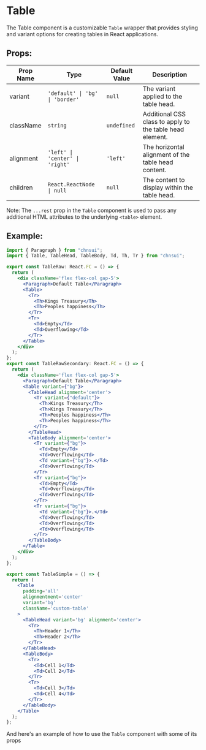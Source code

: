 # Table

The Table component is a customizable `Table` wrapper that provides styling and variant options for creating tables in React applications.

## Props:

| Prop Name | Type                            | Default Value | Description                                              |
| --------- | ------------------------------- | ------------- | -------------------------------------------------------- |
| variant   | `'default' \| 'bg' \| 'border'` | `null`        | The variant applied to the table head.                   |
| className | `string`                        | `undefined`   | Additional CSS class to apply to the table head element. |
| alignment | `'left' \| 'center' \| 'right'` | `'left'`      | The horizontal alignment of the table head content.      |
| children  | `React.ReactNode \| null`       | `null`        | The content to display within the table head.            |

Note: The `...rest` prop in the `Table` component is used to pass any additional HTML attributes to the underlying `<table>` element.

## Example:

```jsx
import { Paragraph } from "chnsui";
import { Table, TableHead, TableBody, Td, Th, Tr } from "chnsui";

export const TableRaw: React.FC = () => {
  return (
    <div className='flex flex-col gap-5'>
      <Paragraph>Default Table</Paragraph>
      <Table>
        <Tr>
          <Th>Kings Treasury</Th>
          <Th>Peoples happiness</Th>
        </Tr>
        <Tr>
          <Td>Empty</Td>
          <Td>Overflowing</Td>
        </Tr>
      </Table>
    </div>
  );
};
export const TableRawSecondary: React.FC = () => {
  return (
    <div className='flex flex-col gap-5'>
      <Paragraph>Default Table</Paragraph>
      <Table variant={"bg"}>
        <TableHead alignment='center'>
          <Tr variant={"default"}>
            <Th>Kings Treasury</Th>
            <Th>Kings Treasury</Th>
            <Th>Peoples happiness</Th>
            <Th>Peoples happiness</Th>
          </Tr>
        </TableHead>
        <TableBody alignment='center'>
          <Tr variant={"bg"}>
            <Td>Empty</Td>
            <Td>Overflowing</Td>
            <Td variant={"bg"}>.</Td>
            <Td>Overflowing</Td>
          </Tr>
          <Tr variant={"bg"}>
            <Td>Empty</Td>
            <Td>Overflowing</Td>
            <Td>Overflowing</Td>
          </Tr>
          <Tr variant={"bg"}>
            <Td variant={"bg"}>.</Td>
            <Td>Overflowing</Td>
            <Td>Overflowing</Td>
            <Td>Overflowing</Td>
          </Tr>
        </TableBody>
      </Table>
    </div>
  );
};

export const TableSimple = () => {
  return (
    <Table
      padding='all'
      alignmentment='center'
      variant='bg'
      className='custom-table'
    >
      <TableHead variant='bg' alignment='center'>
        <Tr>
          <Th>Header 1</Th>
          <Th>Header 2</Th>
        </Tr>
      </TableHead>
      <TableBody>
        <Tr>
          <Td>Cell 1</Td>
          <Td>Cell 2</Td>
        </Tr>
        <Tr>
          <Td>Cell 3</Td>
          <Td>Cell 4</Td>
        </Tr>
      </TableBody>
    </Table>
  );
};
```

And here's an example of how to use the `Table` component with some of its props
